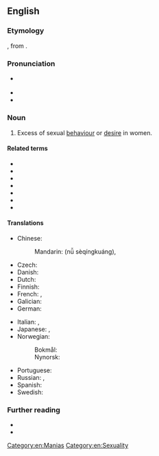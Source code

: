 ==English==

===Etymology===
{{bor|en|NL.|-}}, from {{der|en|la|nympha||labia minora}} {{suffix|en||mania}}.

===Pronunciation===
* {{a|UK}} {{IPA|en|/nɪmfəˈmeɪnɪə/}}
* {{audio|en|LL-Q1860 (eng)-Vealhurl-nymphomania.wav|Audio (RP)}}
* {{rhymes|en|eɪniə|s=5}}

===Noun===
{{en-noun|~}}

# Excess of sexual [[behaviour]] or [[desire]] in women.
#: {{syn|en|furor uterinus|q1=now historical|œstromania|q2=obsolete}}
#: {{cot|en|satyriasis}}
#: {{hyper|en|hypersexuality}}

====Related terms====
* {{l|en|nymph}}
* {{l|en|nymphet}}
* {{l|en|nymphette}}
* {{l|en|nympho}}
* {{l|en|nymphomaniac}}
* {{l|en|mania}}
* {{l|en|-mania}}

====Translations====
{{trans-top|excess of sexual behaviour or desire in women}}
* Chinese:
*: Mandarin: {{l|cmn|女|sc=Hani}}{{t+|cmn|色情狂|sc=Hani}} (nǚ sèqíngkuáng), {{qualifier|andromania}} {{t+|cmn|慕男狂|tr=mùnánkuáng|sc=Hani}}
* Czech: {{t+|cs|nymfomanie|f}}
* Danish: {{t|da|nymfomani|c}}
* Dutch: {{t+|nl|nymfomanie|f}}
* Finnish: {{t+|fi|nymfomania}}
* French: {{t+|fr|nymphomanie|f}}, {{t+|fr|andromanie|f}}
* Galician: {{t|gl|ninfomanía|f}}
* German: {{t+|de|Nymphomanie|f}}
{{trans-mid}}
* Italian: {{t+|it|ninfomania|f}}, {{t|it|andromania|f}}
* Japanese: {{t|ja|女子色情症|tr=じょししきじょう, joshi shikijōshō|sc=Jpan}}, {{t|ja|ニンフォマニア|tr=ninfomania|sc=Jpan}}
* Norwegian:
*: Bokmål: {{t|nb|nymfomani|m}}
*: Nynorsk: {{t|nn|nymfomani|m}}
* Portuguese: {{t+|pt|ninfomania|f}}
* Russian: {{t+|ru|нимфома́ния|f}}, {{t|ru|андрома́ния|f}}
* Spanish: {{t|es|ninfomanía|f}}
* Swedish: {{t+|sv|nymfomani|c}}
{{trans-bottom}}

===Further reading===
* {{pedia|hypersexuality}}
* {{pedia|hypersexual disorder}}

[[Category:en:Manias]]
[[Category:en:Sexuality]]